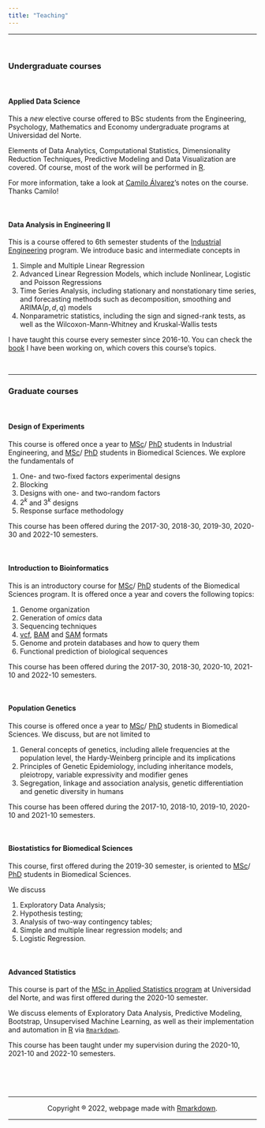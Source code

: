 ```yaml
---
title: "Teaching"
---
```

<hr>
<br>

### Undergraduate courses

<br>

#### Applied Data Science

This a *new* elective course offered to BSc students from the Engineering, Psychology, Mathematics and Economy undergraduate programs at Universidad del Norte. 

Elements of Data Analytics, Computational Statistics, Dimensionality Reduction Techniques, Predictive Modeling and Data Visualization are covered. Of course, most of the work will be performed in [R](https://www.r-project.org/).

For more information, take a look at [Camilo Álvarez](https://github.com/calvarezr7/Curso_AppliedDataAnalytics)'s notes on the course. Thanks Camilo!

<br>

####  Data Analysis in Engineering II

This is a course offered to 6th semester students of the [Industrial Engineering](https://www.uninorte.edu.co/web/ingenieria-industrial) program. We introduce basic and intermediate concepts in

1. Simple and Multiple Linear Regression
2.  Advanced Linear Regression Models, which include Nonlinear, Logistic and Poisson Regressions
3.  Time Series Analysis, including stationary and nonstationary time series, and forecasting methods such as decomposition, smoothing and ARIMA$(p,d,q)$ models
4.  Nonparametric statistics, including the sign and signed-rank tests, as well as the Wilcoxon-Mann-Whitney and Kruskal-Wallis tests

I have taught this course every semester since 2016-10. You can check the [book](https://jivelez.github.io/book-adii/) I have been working on, which covers this course's topics.

<br>
<hr>

### Graduate courses

<br>

#### Design of Experiments

This course is offered once a year to [MSc](https://www.uninorte.edu.co/web/maestria-en-ingenieria-industrial)/ [PhD](https://www.uninorte.edu.co/web/doctorado-en-ingenieria-industrial) students in Industrial Engineering, and [MSc](https://www.uninorte.edu.co/web/maestria-en-ciencias-basicas-biomedicas)/ [PhD](https://www.uninorte.edu.co/web/doctorado-en-ciencias-biomedicas) students in Biomedical Sciences. We explore the fundamentals of 

1. One- and two-fixed factors experimental designs
2. Blocking
3. Designs with one- and two-random factors
4. $2^k$ and $3^k$ designs
5. Response surface methodology

This course has been offered during the 2017-30, 2018-30, 2019-30,  2020-30 and 2022-10 semesters.

<br>


#### Introduction to Bioinformatics

This is an introductory course for  [MSc](https://www.uninorte.edu.co/web/maestria-en-ciencias-basicas-biomedicas)/ [PhD](https://www.uninorte.edu.co/web/doctorado-en-ciencias-biomedicas) students of the Biomedical Sciences program. It is offered once a year and covers the following topics:

1. Genome organization
2. Generation of *omics* data
3. Sequencing techniques
4. [vcf](https://www.ebi.ac.uk/training/online/course/human-genetic-variation-i-introduction-2019/variant-identification-and-analysis-0#targetText=VCF%20is%20the%20standard%20file%20format%20for%20storing%20variation%20data.&targetText=VCF%20is%20a%20preferred%20format,are%20tab%20delimited%20text%20files.), [BAM](https://genome.sph.umich.edu/wiki/BAM) and [SAM](https://en.wikipedia.org/wiki/SAM_(file_format)) formats
5. Genome and protein databases and how to query them
6. Functional prediction of biological sequences

This course has been offered during the 2017-30, 2018-30, 2020-10, 2021-10 and 2022-10 semesters.

<br>

#### Population Genetics

This course is offered once a year to  [MSc](https://www.uninorte.edu.co/web/maestria-en-ciencias-basicas-biomedicas)/ [PhD](https://www.uninorte.edu.co/web/doctorado-en-ciencias-biomedicas)  students in Biomedical Sciences. We discuss, but are not limited to

1. General concepts of genetics, including allele frequencies at the population level, the Hardy-Weinberg principle and its implications
2. Principles of Genetic Epidemiology, including inheritance models, pleiotropy, variable expressivity and modifier genes
3. Segregation, linkage and association analysis, genetic differentiation and genetic diversity in humans

This course has been offered during the 2017-10, 2018-10, 2019-10,  2020-10 and 2021-10  semesters.

<br>


#### Biostatistics for Biomedical Sciences

This course, first offered during the 2019-30 semester, is oriented to  [MSc](https://www.uninorte.edu.co/web/maestria-en-ciencias-basicas-biomedicas)/ [PhD](https://www.uninorte.edu.co/web/doctorado-en-ciencias-biomedicas)  students in Biomedical Sciences. 

We discuss 

1. Exploratory Data Analysis;
2. Hypothesis testing;
3. Analysis of two-way contingency tables;
4. Simple and multiple linear regression models; and
5. Logistic Regression.


<br>

#### Advanced Statistics

This course is part of the [MSc in Applied Statistics program](https://www.uninorte.edu.co/web/maestria-en-estadistica-aplicada) at Universidad del Norte, and was first offered during the 2020-10 semester. 

We discuss elements of Exploratory Data Analysis, Predictive Modeling, Bootstrap, Unsupervised Machine Learning, as well as their implementation and automation in  [R](https://www.r-project.org/) via [`Rmarkdown`](https://rmarkdown.rstudio.com/).

This course has been taught under my supervision during the 2020-10, 2021-10 and 2022-10 semesters.


<center>
<br><br><br>
<hr>
Copyright ® 2022, webpage made with [Rmarkdown](https://rmarkdown.rstudio.com/).
<hr>
</center>
